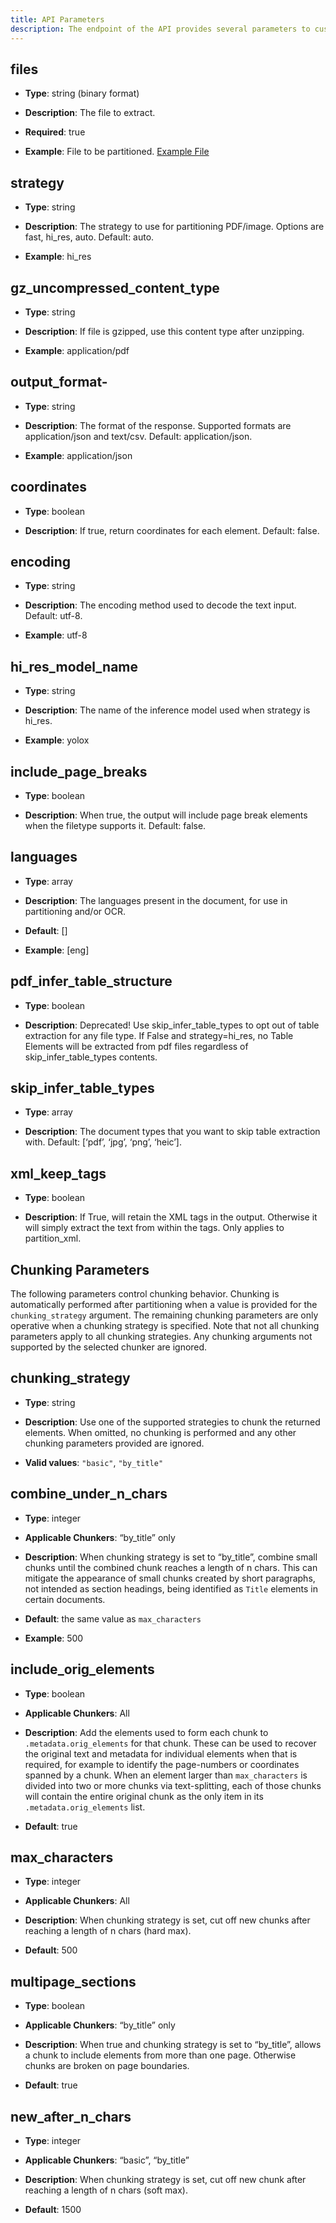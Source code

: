 ```yaml
---
title: API Parameters
description: The endpoint of the API provides several parameters to customize the processing of documents. Below are the details of these parameters
---
```


## files

*   **Type**: string (binary format)
    
*   **Description**: The file to extract.
    
*   **Required**: true
    
*   **Example**: File to be partitioned. [Example File](https://github.com/Unstructured-IO/unstructured/blob/98d3541909f64290b5efb65a226fc3ee8a7cc5ee/example-docs/layout-parser-paper.pdf)
    

## strategy
*   **Type**: string
    
*   **Description**: The strategy to use for partitioning PDF/image. Options are fast, hi\_res, auto. Default: auto.
    
*   **Example**: hi\_res
    

## gz\_uncompressed\_content\_type
*   **Type**: string
    
*   **Description**: If file is gzipped, use this content type after unzipping.
    
*   **Example**: application/pdf
    

## output\_format-

*   **Type**: string
    
*   **Description**: The format of the response. Supported formats are application/json and text/csv. Default: application/json.
    
*   **Example**: application/json
    

## coordinates

*   **Type**: boolean
    
*   **Description**: If true, return coordinates for each element. Default: false.
    

## encoding

*   **Type**: string
    
*   **Description**: The encoding method used to decode the text input. Default: utf-8.
    
*   **Example**: utf-8
    

## hi\_res\_model\_name

*   **Type**: string
    
*   **Description**: The name of the inference model used when strategy is hi\_res.
    
*   **Example**: yolox
    

## include\_page\_breaks

*   **Type**: boolean
    
*   **Description**: When true, the output will include page break elements when the filetype supports it. Default: false.
    

## languages

*   **Type**: array
    
*   **Description**: The languages present in the document, for use in partitioning and/or OCR.
    
*   **Default**: \[\]
    
*   **Example**: \[eng\]
    

## pdf\_infer\_table\_structure

*   **Type**: boolean
    
*   **Description**: Deprecated! Use skip\_infer\_table\_types to opt out of table extraction for any file type. If False and strategy=hi\_res, no Table Elements will be extracted from pdf files regardless of skip\_infer\_table\_types contents.
    

## skip\_infer\_table\_types

*   **Type**: array
    
*   **Description**: The document types that you want to skip table extraction with. Default: \[‘pdf’, ‘jpg’, ‘png’, ‘heic’\].
    

## xml\_keep\_tags

*   **Type**: boolean
    
*   **Description**: If True, will retain the XML tags in the output. Otherwise it will simply extract the text from within the tags. Only applies to partition\_xml.
    

## Chunking Parameters

The following parameters control chunking behavior. Chunking is automatically performed after partitioning when a value is provided for the `chunking_strategy` argument. The remaining chunking parameters are only operative when a chunking strategy is specified. Note that not all chunking parameters apply to all chunking strategies. Any chunking arguments not supported by the selected chunker are ignored.

## chunking\_strategy

*   **Type**: string
    
*   **Description**: Use one of the supported strategies to chunk the returned elements. When omitted, no chunking is performed and any other chunking parameters provided are ignored.
    
*   **Valid values**: `"basic"`, `"by_title"`
    

## combine\_under\_n\_chars

*   **Type**: integer
    
*   **Applicable Chunkers**: “by\_title” only
    
*   **Description**: When chunking strategy is set to “by\_title”, combine small chunks until the combined chunk reaches a length of n chars. This can mitigate the appearance of small chunks created by short paragraphs, not intended as section headings, being identified as `Title` elements in certain documents.
    
*   **Default**: the same value as `max_characters`
    
*   **Example**: 500
    

## include\_orig\_elements

*   **Type**: boolean
    
*   **Applicable Chunkers**: All
    
*   **Description**: Add the elements used to form each chunk to `.metadata.orig_elements` for that chunk. These can be used to recover the original text and metadata for individual elements when that is required, for example to identify the page-numbers or coordinates spanned by a chunk. When an element larger than `max_characters` is divided into two or more chunks via text-splitting, each of those chunks will contain the entire original chunk as the only item in its `.metadata.orig_elements` list.
    
*   **Default**: true
    

## max\_characters

*   **Type**: integer
    
*   **Applicable Chunkers**: All
    
*   **Description**: When chunking strategy is set, cut off new chunks after reaching a length of n chars (hard max).
    
*   **Default**: 500
    

## multipage\_sections

*   **Type**: boolean
    
*   **Applicable Chunkers**: “by\_title” only
    
*   **Description**: When true and chunking strategy is set to “by\_title”, allows a chunk to include elements from more than one page. Otherwise chunks are broken on page boundaries.
    
*   **Default**: true
    

## new\_after\_n\_chars

*   **Type**: integer
    
*   **Applicable Chunkers**: “basic”, “by\_title”
    
*   **Description**: When chunking strategy is set, cut off new chunk after reaching a length of n chars (soft max).
    
*   **Default**: 1500